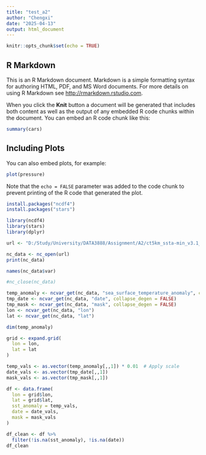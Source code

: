 ```yaml
---
title: "test_a2"
author: "Chengxi"
date: "2025-04-13"
output: html_document
---
```


```r
knitr::opts_chunk$set(echo = TRUE)
```

## R Markdown

This is an R Markdown document. Markdown is a simple formatting syntax for authoring HTML, PDF, and MS Word documents. For more details on using R Markdown see <http://rmarkdown.rstudio.com>.

When you click the **Knit** button a document will be generated that includes both content as well as the output of any embedded R code chunks within the document. You can embed an R code chunk like this:

```r
summary(cars)
```

## Including Plots

You can also embed plots, for example:

```r
plot(pressure)
```

Note that the `echo = FALSE` parameter was added to the code chunk to prevent printing of the R code that generated the plot.



```r
install.packages("ncdf4")
install.packages("stars")
```

```r
library(ncdf4)
library(stars)
library(dplyr)
```

```r
url <- "D:/Study/University/DATA3888/Assignment/A2/ct5km_ssta-min_v3.1_2022.nc"

nc_data <- nc_open(url)
print(nc_data)

names(nc_data$var)

#nc_close(nc_data)
```

```r
temp_anomaly <- ncvar_get(nc_data, "sea_surface_temperature_anomaly", collapse_degen = FALSE)
tmp_date <- ncvar_get(nc_data, "date", collapse_degen = FALSE)
tmp_mask <- ncvar_get(nc_data, "mask", collapse_degen = FALSE)
lon <- ncvar_get(nc_data, "lon")
lat <- ncvar_get(nc_data, "lat")
```

```r
dim(temp_anomaly)
```


```r
grid <- expand.grid(
  lon = lon,
  lat = lat
)

temp_vals <- as.vector(temp_anomaly[,,1]) * 0.01  # Apply scale
date_vals <- as.vector(tmp_date[,,1])
mask_vals <- as.vector(tmp_mask[,,1])

```

```r
df <- data.frame(
  lon = grid$lon,
  lat = grid$lat,
  sst_anomaly = temp_vals,
  date = date_vals,
  mask = mask_vals
)
```

```r
df_clean <- df %>%
  filter(!is.na(sst_anomaly), !is.na(date))
df_clean
```

